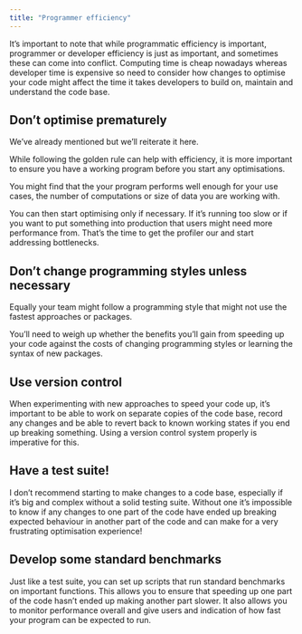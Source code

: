 ```yaml
---
title: "Programmer efficiency"
---
```


It's important to note that while programmatic efficiency is important, programmer or developer efficiency is just as important, and sometimes these can come into conflict. Computing time is cheap nowadays whereas developer time is expensive so need to consider how changes to optimise your code might affect the time it takes developers to build on, maintain and understand the code base.

## Don't optimise prematurely

We've already mentioned but we'll reiterate it here.

While following the golden rule can help with efficiency, it is more important to ensure you have a working program before you start any optimisations.

You might find that the your program performs well enough for your use cases, the number of computations or size of data you are working with.

You can then start optimising only if necessary. If it's running too slow or if you want to put something into production that users might need more performance from. That's the time to get the profiler our and start addressing bottlenecks.

## Don't change programming styles unless necessary

Equally your team might follow a programming style that might not use the fastest approaches or packages.

You'll need to weigh up whether the benefits you'll gain from speeding up your code against the costs of changing programming styles or learning the syntax of new packages.

## Use version control

When experimenting with new approaches to speed your code up, it's important to be able to work on separate copies of the code base, record any changes and be able to revert back to known working states if you end up breaking something. Using a version control system properly is imperative for this.

## Have a test suite!

I don't recommend starting to make changes to a code base, especially if it's big and complex without a solid testing suite. Without one it's impossible to know if any changes to one part of the code have ended up breaking expected behaviour in another part of the code and can make for a very frustrating optimisation experience!

## Develop some standard benchmarks

Just like a test suite, you can set up scripts that run standard benchmarks on important functions. This allows you to ensure that speeding up one part of the code hasn't ended up making another part slower. It also allows you to monitor performance overall and give users and indication of how fast your program can be expected to run.
